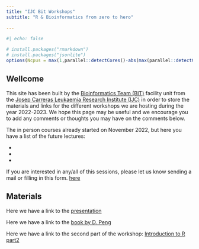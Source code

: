 ```yaml
---
title: "IJC Bit Workshops"
subtitle: "R & Bioinformatics from zero to hero"
 
---
```


```r
#| echo: false

# install.packages("rmarkdown")
# install.packages("jsonlite")
options(Ncpus = max(1,parallel::detectCores()-abs(max(parallel::detectCores()/10,2))))

```

## Wellcome

This site has been built by the [Bioinformatics Team (BIT)](https://www.carrerasresearch.org/es/unidad-de-bioinform%C3%A1tica_130420) facility unit from the [Josep Carreras Leukaemia Research Institute (IJC)](https://www.carrerasresearch.org/en) in order to store the materials and links for the different workshops we are hosting during the year 2022-2023. We hope this page may be useful and we encourage you to add any comments or thoughts you may have on the comments below.

The in person courses already started on November 2022, but here you have a list of the future lectures:

*
*
*


If you are interested in any/all of this sessions, please let us know sending a mail or filling in this form. [here](forms)




## Materials

Here we have a link to the [presentation](https://carrerasresearch-my.sharepoint.com/:p:/g/personal/amerkel_carrerasresearch_org/ESXzpGSvC2xNlKr_kBF6zW8Bmo25LTlqbZ8gNGuj1ubEJg?e=lkxm1a&nav=eyJzSWQiOjI1OCwiY0lkIjoyNjEzMjExMTJ9&CID=3df688f5-6687-f643-fc50-d6a448245eb0)

Here we have a link to the [book by D. Peng](https://bookdown.org/rdpeng/rprogdatascience/) 

Here we have a link to the second part of the workshop:
[Introduction to R part2](Trainings/R_intro.html)